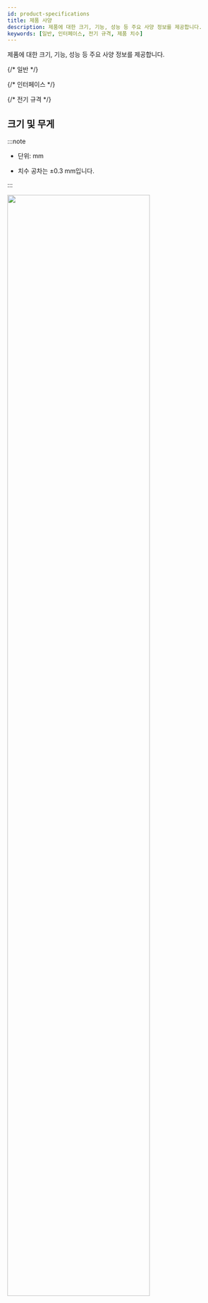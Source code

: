 ```yaml
---
id: product-specifications
title: 제품 사양
description: 제품에 대한 크기, 기능, 성능 등 주요 사양 정보를 제공합니다.
keywords: [일반, 인터페이스, 전기 규격, 제품 치수]
---
```


제품에 대한 크기, 기능, 성능 등 주요 사양 정보를 제공합니다.


{/* 일반 */}
<SpecSection data={specs.doormodule.general} />

{/* 인터페이스 */}
<SpecSection data={specs.doormodule.interface} />

{/* 전기 규격 */}
<SpecSection data={specs.doormodule.power} />

## 크기 및 무게

:::note

* 단위: mm

* 치수 공차는 ±0.3 mm입니다.

:::

<Image src='/img/device/dm20-dimension.svg' width='80%' className='none' />